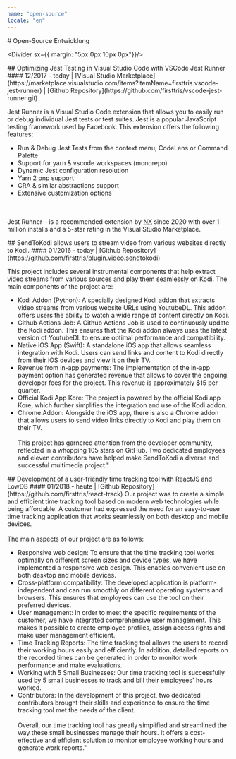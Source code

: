 ```yaml
---
name: "open-source"
locale: "en"
---
```



<PageBreakBefore/>
<div id="openSource"/>
# Open-Source Entwicklung

<Divider sx={{ margin: "5px 0px 10px 0px"}}/>

<AvoidPageBreakInside>
## Optimizing Jest Testing in Visual Studio Code with VSCode Jest Runner
#### 12/2017 - today | [Visual Studio Marketplace](https://marketplace.visualstudio.com/items?itemName=firsttris.vscode-jest-runner) | [Github Repository](https://github.com/firsttris/vscode-jest-runner.git)

Jest Runner is a Visual Studio Code extension that allows you to easily run or debug individual Jest tests or test suites. Jest is a popular JavaScript testing framework used by Facebook. This extension offers the following features:

- Run & Debug Jest Tests from the context menu, CodeLens or Command Palette
- Support for yarn & vscode workspaces (monorepo)
- Dynamic Jest configuration resolution
- Yarn 2 pnp support
- CRA & similar abstractions support
- Extensive customization options

<br></br>
Jest Runner – is a recommended extension by [NX](https://nx.dev/) since 2020 with over 1 million installs and a 5-star rating in the Visual Studio Marketplace.

<ChipsWithIconAndMargin skills={skillsForJestRunner} />
</AvoidPageBreakInside>

<AvoidPageBreakInside>
## SendToKodi allows users to stream video from various websites directly to Kodi.
#### 01/2016 - today | [Github Repository](https://github.com/firsttris/plugin.video.sendtokodi)

This project includes several instrumental components that help extract video streams from various sources and play them seamlessly on Kodi. The main components of the project are:

- Kodi Addon (Python): A specially designed Kodi addon that extracts video streams from various website URLs using YoutubeDL. This addon offers users the ability to watch a wide range of content directly on Kodi.
- Github Actions Job: A Github Actions Job is used to continuously update the Kodi addon. This ensures that the Kodi addon always uses the latest version of YoutubeDL to ensure optimal performance and compatibility.
- Native iOS App (Swift): A standalone iOS app that allows seamless integration with Kodi. Users can send links and content to Kodi directly from their iOS devices and view it on their TV.
- Revenue from in-app payments: The implementation of the in-app payment option has generated revenue that allows to cover the ongoing developer fees for the project. This revenue is approximately $15 per quarter.
- Official Kodi App Kore: The project is powered by the official Kodi app Kore, which further simplifies the integration and use of the Kodi addon.
- Chrome Addon: Alongside the iOS app, there is also a Chrome addon that allows users to send video links directly to Kodi and play them on their TV.
<br></br>
This project has garnered attention from the developer community, reflected in a whopping 105 stars on GitHub. Two dedicated employees and eleven contributors have helped make SendToKodi a diverse and successful multimedia project."

<ChipsWithIconAndMargin skills={skillsForSendToKodi} />
</AvoidPageBreakInside>

<AvoidPageBreakInside>
## Development of a user-friendly time tracking tool with ReactJS and LowDB
#### 01/2018 - heute | [Github Repository](https://github.com/firsttris/react-track)
Our project was to create a simple and efficient time tracking tool based on modern web technologies while being affordable. A customer had expressed the need for an easy-to-use time tracking application that works seamlessly on both desktop and mobile devices.
<br></br>
The main aspects of our project are as follows:

- Responsive web design: To ensure that the time tracking tool works optimally on different screen sizes and device types, we have implemented a responsive web design. This enables convenient use on both desktop and mobile devices.
- Cross-platform compatibility: The developed application is platform-independent and can run smoothly on different operating systems and browsers. This ensures that employees can use the tool on their preferred devices.
- User management: In order to meet the specific requirements of the customer, we have integrated comprehensive user management. This makes it possible to create employee profiles, assign access rights and make user management efficient.
- Time Tracking Reports: The time tracking tool allows the users to record their working hours easily and efficiently. In addition, detailed reports on the recorded times can be generated in order to monitor work performance and make evaluations.
- Working with 5 Small Businesses: Our time tracking tool is successfully used by 5 small businesses to track and bill their employees' hours worked.
- Contributors: In the development of this project, two dedicated contributors brought their skills and experience to ensure the time tracking tool met the needs of the client.
<br></br>
Overall, our time tracking tool has greatly simplified and streamlined the way these small businesses manage their hours. It offers a cost-effective and efficient solution to monitor employee working hours and generate work reports."


<ChipsWithIconAndMargin skills={skillsForReactTrack} />
</AvoidPageBreakInside>
